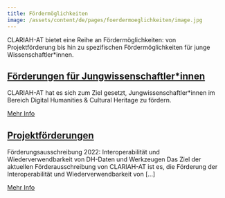 ```yaml
---
title: Fördermöglichkeiten
image: /assets/content/de/pages/foerdermoeglichkeiten/image.jpg
---
```

CLARIAH-AT bietet eine Reihe an Fördermöglichkeiten: von Projektförderung bis hin zu spezifischen Fördermöglichkeiten für junge Wissenschaftler\*innen.

## [Förderungen für Jungwissenschaftler\*innen](/de/forderungen-fur-jungwissenschaftlerinnen/)

CLARIAH-AT hat es sich zum Ziel gesetzt, Jungwissenschaftler\*innen im Bereich Digital Humanities & Cultural Heritage zu fördern.

[Mehr Info](/de/forderungen-fur-jungwissenschaftlerinnen/)

## [Projektförderungen](/de/projektforderungen/)

Förderungsausschreibung 2022: Interoperabilität und Wiederverwendbarkeit von DH-Daten und Werkzeugen Das Ziel der aktuellen Förderausschreibung von CLARIAH-AT ist es, die Förderung der Interoperabilität und Wiederverwendbarkeit von \[…]

[Mehr Info](/de/projektforderungen/)
